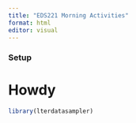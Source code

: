 ```yaml
---
title: "EDS221 Morning Activities"
format: html
editor: visual
---
```


### Setup

# Howdy

```r
library(lterdatasampler)

```
